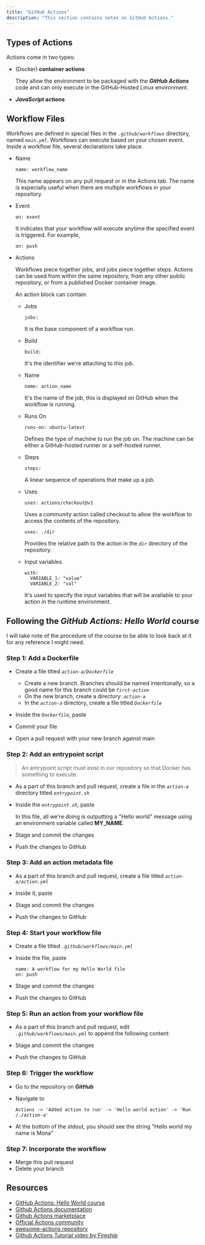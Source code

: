 ```yaml
---
title: "GitHub Actions"
description: "This section contains notes on GitHub Actions."
---
```



## Types of Actions

Actions come in two types:

- (Docker) **container actions**

  They allow the environment to be packaged with the ***GitHub Actions*** code and can only execute in the GitHub-Hosted Linux environment.
- ***JavaScript* actions**

## Workflow Files

Workflows are defined in special files in the *`.github/workflows`* directory, named *`main.yml`*.
Workflows can execute based on your chosen event.
Inside a workflow file, several declarations take place.

- Name

  ```
  name: workflow_name
  ```

  This name appears on any pull request or in the Actions tab. The name is especially useful when there are multiple workflows in your repository.
- Event

  ```
  on: event
  ```

  It indicates that your workflow will execute anytime the specified event is triggered.
  For example,

  ```
  on: push
  ```

- Actions

  Workflows piece together jobs, and jobs piece together steps.
  Actions can be used from within the same repository, from any other public repository, or from a published Docker container image.

  An action block can contain:
  - Jobs

    ```
    jobs:
    ```

    It is the base component of a workflow run.
  - Build

    ```
    build:
    ```

    It's the identifier we're attaching to this job.
  - Name

    ```
    name: action_name
    ```

    It's the name of the job, this is displayed on GitHub when the workflow is running.
  - Runs On

    ```
    runs-on: ubuntu-latest
    ```

    Defines the type of machine to run the job on. The machine can be either a GitHub-hosted runner or a self-hosted runner.
  - Steps

    ```
    steps:
    ```

    A linear sequence of operations that make up a job.
  - Uses

    ```
    uses: actions/checkout@v1
    ```

    Uses a community action called checkout to allow the workflow to access the contents of the repository.

    ```
    uses: ./dir
    ```

    Provides the relative path to the action in the *`dir`* directory of the repository.
  - Input variables

    ```
    with:
      VARIABLE_1: "value"
      VARIABLE_2: "val"
    ```

    It's used to specify the input variables that will be available to your action in the runtime environment.

## Following the *GitHub Actions: Hello World* course

I will take note of the procedure of the course to be able to look back at it for any reference I might need.

### Step 1: Add a Dockerfile

- Create a file titled *`action-a/Dockerfile`*
  - Create a new branch. Branches should be named intentionally, so a good name for this branch could be *`first-action`*
  - On the new branch, create a directory: *`action-a`*
  - In the *`action-a`* directory, create a file titled *`Dockerfile`*
- Inside the *`Dockerfile`*, paste

  <Gist gistCode="d2ad0392ddaa67e75609fd09e65a83e2" fileName="Dockerfile" />

- Commit your file
- Open a pull request with your new branch against main

### Step 2: Add an entrypoint script

> An entrypoint script must exist in our repository so that Docker has something to execute.

- As a part of this branch and pull request, create a file in the *`action-a`* directory titled *`entrypoint.sh`*
- Inside the *`entrypoint.sh`*, paste

  <Gist gistCode="d2ad0392ddaa67e75609fd09e65a83e2" fileName="entrypoint.sh" />

  In this file, all we're doing is outputting a "Hello world" message using an environment variable called **MY_NAME**.
- Stage and commit the changes
- Push the changes to GitHub

### Step 3: Add an action metadata file

- As a part of this branch and pull request, create a file titled *`action-a/action.yml`*
- Inside it, paste

  <Gist gistCode="d2ad0392ddaa67e75609fd09e65a83e2" fileName="action.yml" />

- Stage and commit the changes
- Push the changes to GitHub

### Step 4: Start your workflow file

- Create a file titled *`.github/workflows/main.yml`*
- Inside the file, paste

  ```
  name: A workflow for my Hello World file
  on: push
  ```

- Stage and commit the changes
- Push the changes to GitHub

### Step 5: Run an action from your workflow file

- As a part of this branch and pull request, edit *`.github/workflows/main.yml`* to append the following content:

  <Gist gistCode="d2ad0392ddaa67e75609fd09e65a83e2" fileName="main.yml" />

- Stage and commit the changes
- Push the changes to GitHub

### Step 6: Trigger the workflow

- Go to the repository on ***GitHub***
- Navigate to

  ```
  Actions -> 'Added action to run' -> 'Hello world action' -> 'Run /./action-a'
  ```

- At the bottom of the stdout, you should see the string "Hello world my name is Mona"

### Step 7: Incorporate the workflow

- Merge this pull request
- Delete your branch

## Resources

- [GitHub Actions: Hello World course](https://lab.github.com/githubtraining/github-actions:-hello-world)
- [Github Actions documentation](https://docs.github.com/en/actions/learn-github-actions)
- [Github Actions marketplace](https://github.com/marketplace?type=actions)
- [Official Actions community](https://github.com/actions)
- [awesome-actions repository](https://github.com/sdras/awesome-actions)
- [Github Actions Tutorial video by Fireship](https://youtu.be/eB0nUzAI7M8)
